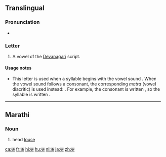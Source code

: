 ==Translingual==
{{Devanagari character info|hex=090A|name=DEVANAGARI LETTER UU|image=[[File:Deva-ū.png|100px]]}} 

===Pronunciation===
* {{IPA|/uː/|lang=mul}}

===Letter===
{{mul-Deva|ū}}

# A vowel of the [[Devanagari]] script.

====Usage notes====
* This letter is used when a syllable begins with the vowel sound {{IPAchar|/uː/|lang=mul}}. When the vowel sound follows a consonant, the corresponding ''matra'' (vowel diacritic) is used instead: {{term|&#x0942;|lang=mul|sc=Deva}}. For example, the consonant {{IPAchar|/k/|lang=mul}} is written {{term|क|lang=mul|sc=Deva}}, so the syllable {{IPAchar|/kuː/|lang=mul}} is written {{term||कू|lang=mul|sc=Deva}}.

{{attention|hi}}

----

==Marathi==

===Noun===
{{mr-noun|tr=ū|g=f|p=उवा}}

# head [[louse]]

[[ca:ऊ]]
[[fr:ऊ]]
[[hi:ऊ]]
[[hu:ऊ]]
[[nl:ऊ]]
[[ja:ऊ]]
[[zh:ऊ]]